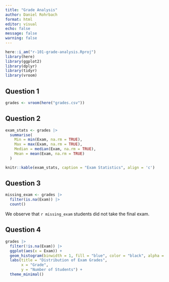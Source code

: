 ```yaml
---
title: "Grade Analysis"
author: Daniel Rohrbach
format: html
editor: visual
echo: false
message: false
warning: false
---
```


```r
here::i_am("r-101-grade-analysis.Rproj")
library(here)
library(ggplot2)
library(dplyr)
library(tidyr)
library(vroom)
```
## Question 1
```r
grades <- vroom(here("grades.csv"))
```
## Question 2
```r
exam_stats <- grades |> 
  summarise(
    Min = min(Exam, na.rm = TRUE),
    Max = max(Exam, na.rm = TRUE),
    Median = median(Exam, na.rm = TRUE),
    Mean = mean(Exam, na.rm = TRUE)
  )

knitr::kable(exam_stats, caption = "Exam Statistics", align = 'c')
```

## Question 3
```r
missing_exam <- grades |> 
  filter(is.na(Exam)) |> 
  count()
```
We observe that `r missing_exam` students did not take the final exam.

## Question 4
```r
grades |> 
  filter(!is.na(Exam)) |> 
  ggplot(aes(x = Exam)) + 
  geom_histogram(binwidth = 1, fill = "blue", color = "black", alpha = 0.6) +
  labs(title = "Distribution of Exam Grades", 
       x = "Grade", 
       y = "Number of Students") +
  theme_minimal()
```


